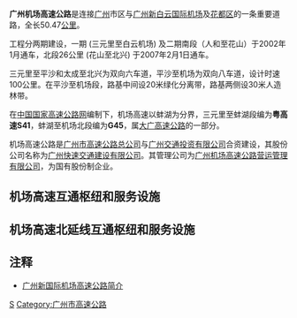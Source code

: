 {{中国高速公路信息框
| 省名 = 广东省
| 编号 = S41
| 自定头部 = [[File:Guangdong_Expwy_S41_sign_with_name.svg|130px]]
| 名称 = 广州机场高速公路
| 地圖 = Guangdong S41.svg
| 路線簡稱 = 机场
| 最近通車日期 = 2007年2月1日
| 规划总里程 = 50.47
| 起點 = [[广州市|广州市]][[白云区_(广州市)|白雲區]][[三元里_(廣州市)|三元里]]
| 終點 = [[广州市|广州市]][[花都区|花都区]][[广州白云国际机场|白云机场]]
| 出口處數 = 9
| 服务区数 = 1（石马）
}}
{{中国高速公路信息框
| 编号 = G45/G94
| 名称 = 大庆－广州高速公路（机场北－蚌湖）<br>珠江三角洲地区环线高速公路（花山－北兴）
| 自定头部 = [[File:China_Expwy_G45_sign_with_name.svg|110px]] [[File:China_Expwy_G94_sign_with_name.svg|110px]]
| 地圖 = 
| 路線簡稱 = 机场
| 最近通車日期 = 
| 规划总里程 = 26.36
| 起點 = [[广州市|广州市]][[花都区|花都区]][[花东镇|花东镇]]北兴
| 終點 = [[广州市|广州市]][[白云区_(广州市)|白云区]][[人和镇_(广州市)|人和镇]]太成
| 出口處數 = 6
| 服务区数 = 0
}}
'''广州机场高速公路'''是连接[[广州|广州]]市区与[[广州新白云国际机场|广州新白云国际机场]]及[[花都区|花都区]]的一条重要道路，全长50.47[[公里|公里]]。

工程分两期建设，一期 (三元里至白云机场) 及二期南段（人和至花山）于2002年1月通车，北段26公里 (花山至北兴) 于2007年2月1日通车。

三元里至平沙和太成至北兴为双向六车道，平沙至机场为双向八车道，设计时速100公里。在平沙至机场段，路基中间设20米绿化分离带，路基两侧设30米人造林带。

在[[中国国家高速公路网|中国国家高速公路网]]编制下，机场高速以蚌湖为分界，三元里至蚌湖段编为'''粤高速S41'''，蚌湖至机场北段编为'''G45'''，属[[大广高速公路|大广高速公路]]的一部分。

机场高速公路是[[广州市高速公路总公司|广州市高速公路总公司]]与[[广州交通投资有限公司|广州交通投资有限公司]]合资建设，其股份公司名称为[[广州快速交通建设有限公司|广州快速交通建设有限公司]]。其管理公司为[[广州机场高速公路营运管理有限公司|广州机场高速公路营运管理有限公司]]，为国有股份制企业。

== 机场高速互通枢纽和服务设施 ==
{{Start expwy exit box|place=1}}
{{Expwy exit group|{{China Expwy Name|S41|路段|P=Guangdong}}|place=1}}
{{Expwy exit item|place=[[广州市|广州市]]<br />[[越秀区|越秀区]]|place rows=1|type=MT|index=0|name=三元里|alias=|road connection=[[广州内环路|内环路]]<br>[[三元里大道|三元里大道]]<br>[[广园路|广园西路]]|comment=[[File:Aiga_railtransportation_inv.svg|20px]] [[广州火车站|广州火车站]]<br/>[[File:Aiga_bus_inv.svg|20px]] [[广东省汽车客运站|广东省汽车客运站]]}}
{{Expwy exit item|place=[[广州市|广州市]]<br />[[白云区_(广州市)|白云区]]|place rows=7|index=1|type=H|name=广花|highway connection={{China Expwy Name|S81|[[广州环城高速公路|广州环城高速公路]]||Guangdong|L1=S15|P1=Guangdong}}|road connection=|comment=}}
{{Expwy exit item|index=2|type=E|name=白云新城|road connection=云城西路|comment=北行出<br>可往[[广州白云国际会议中心|广州白云国际会议中心]]}}
{{Expwy exit item|type=E|index=3|name=新市|road connection=[[机场路|机场路]]|comment=北行入、南行出}}
{{Expwy exit item|type=E|index=4|name=黄石南|road connection=黄石路<br/>{{中国省道名|114|P=广东|[[广花一路|广花一路]]}}|comment=北行出、南行入}}
{{Expwy exit item|type=E|index=5|name=黄石北|road connection={{中国国道名|106|}}<br/>黄石路<br/>{{中国省道名|114|P=广东|广花一路}}|comment=北行入、南行出}}
{{Expwy exit item|type=H|index=9|name=平沙|highway connection={{China Expwy Name|S8|[[华南快速干线|华南快速干线]]|P=Guangdong}}|road connection={{中国省道名|114|P=广东|广花一路}}|}}
{{Expwy exit item|type=S|index=|name=石马服务区|state=U}}
{{Expwy exit group|{{China Expwy Name|G45|并行路段|L1=S41|P1=Guangdong}}|place=1}}
{{Expwy exit item|place=[[广州市|广州市]]<br />[[白云区_(广州市)|白云区]]|place rows=2|state=c|type=H|index=16|name=蚌湖|highway connection={{China Expwy Name|G15|[[广州北二环高速公路|广州北二环高速公路]]|L1=G1508}}|road connection={{中国省道名|267|P=广东|方华路}}<br/>高翔路|comment={{China Expwy Name|G45|[[大广高速公路|大广高速公路]]}}终点}}
{{Expwy exit item|state=c|type=H|name=太成|index=20|highway connection={{China Expwy Name|G45|[[机场高速北延线|机场高速北延线]]}}<br>{{China Expwy Name|S18|[[花莞高速公路|花莞高速公路]]|P=Guangdong}}|road connection={{中国国道名|106|}}|comment=}}
{{Expwy exit group|{{China Expwy Name|S41|路段|P=Guangdong}}|place=1}}
{{Expwy exit item|place=[[广州市|广州市]]<br />[[白云区_(广州市)|白云区]]|place rows=3|type=T|name=机场|road connection=|comment=}}
{{Expwy exit item|type=E|name=空港新城|road connection={{中国国道名|106|迎宾大道}}|comment=}}
{{Expwy exit item|type=M|name=|road connection=机场大道|comment=[[File:Aiga_departingflights_inv.svg|20px]] [[广州白云国际机场|广州白云国际机场]]}}
{{End expwy exit box|place=1}}

== 机场高速北延线互通枢纽和服务设施 ==
{{Start expwy exit box|place=1}}
{{Expwy exit group|{{China Expwy Name|G45|路段}}|place=1}}
{{Expwy exit item|place=[[广州市|广州市]]<br />[[白云区_(广州市)|白云区]]|place rows=1|state=|type=E|name=太成|highway connection={{China Expwy Name|S41|广州机场高速公路|P=Guangdong|L1=G45}}<br>{{China Expwy Name|S18|[[花莞高速公路|花莞高速公路]]|P=Guangdong}}|road connection={{中国国道名|106|}}|comment=}}
{{Expwy exit item|place=[[广州市|广州市]]<br />[[花都区|花都区]]|place rows=2|type=E|name=东湖/東湖北|road connection=三东大道东}}
{{Expwy exit item|state=|type=E|name=花山|index=3423|road connection={{中国省道名|118|P=广东|中花路}}<br>平东南路}}
{{Expwy exit group|{{China Expwy Name|G94|并行路段|L1=G45}}|place=1}}
{{Expwy exit item|place=[[广州市|广州市]]<br />[[花都区|花都区]]|place rows=4|state=c|type=H|name=花山北|highway connection={{China Expwy Name|G94|[[肇花高速公路|肇花高速公路]]}}<br>{{China Expwy Name|G0423|[[乐广高速公路|乐广高速公路]]}}|comment=}}
{{Expwy exit item|state=c|type=E|name=金谷|road connection=金谷路}}
{{Expwy exit item|state=c|type=EH|name=山前|highway connection={{China Expwy Name|S1|[[广州机场第二高速公路|广州机场第二高速]]|P=Guangdong}}|road connection={{中国省道名|381|P=广东|山前旅游大道}}}}
{{Expwy exit item|state=c|type=H|name=机场北|alias=北兴|index=3407|highway connection={{China Expwy Name|G4|[[广韶高速公路|广韶高速公路]]}}<br/>{{China Expwy Name|G94|[[街北高速公路|街北高速公路]]|L1=G45}}|comment=}}
{{End expwy exit box|place=1}}

== 注释 ==
{{reflist}}
*[http://www.gzgsgl.com/modules/JCintroduce/1.html 广州新国际机场高速公路简介]{{Dead link|date=2018年10月 |bot=InternetArchiveBot |fix-attempted=yes }}




{{广州主要道路}}
{{广东省高速公路}}

[[Category:广东省高速公路|S]]
[[Category:广州市高速公路|Category:广州市高速公路]]